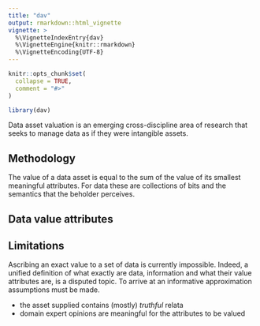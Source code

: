 ```yaml
---
title: "dav"
output: rmarkdown::html_vignette
vignette: >
  %\VignetteIndexEntry{dav}
  %\VignetteEngine{knitr::rmarkdown}
  %\VignetteEncoding{UTF-8}
---
```


```r
knitr::opts_chunk$set(
  collapse = TRUE,
  comment = "#>"
)
```

```r
library(dav)
```

Data asset valuation is an emerging cross-discipline area of research that seeks
to manage data as if they were intangible assets.

## Methodology
The value of a data asset is equal to the sum of the value of its smallest 
meaningful attributes. For data these are collections of bits and the semantics
that the beholder perceives.

## Data value attributes
<!--- insert list and description of DVA here --->

## Limitations

Ascribing an exact value to a set of data is currently impossible. Indeed, a 
unified definition of what exactly are data, information and what their value 
attributes are, is a disputed topic. To arrive at an informative approximation
assumptions must be made.

- the asset supplied contains (mostly) *truthful* relata
- domain expert opinions are meaningful for the attributes to be valued
